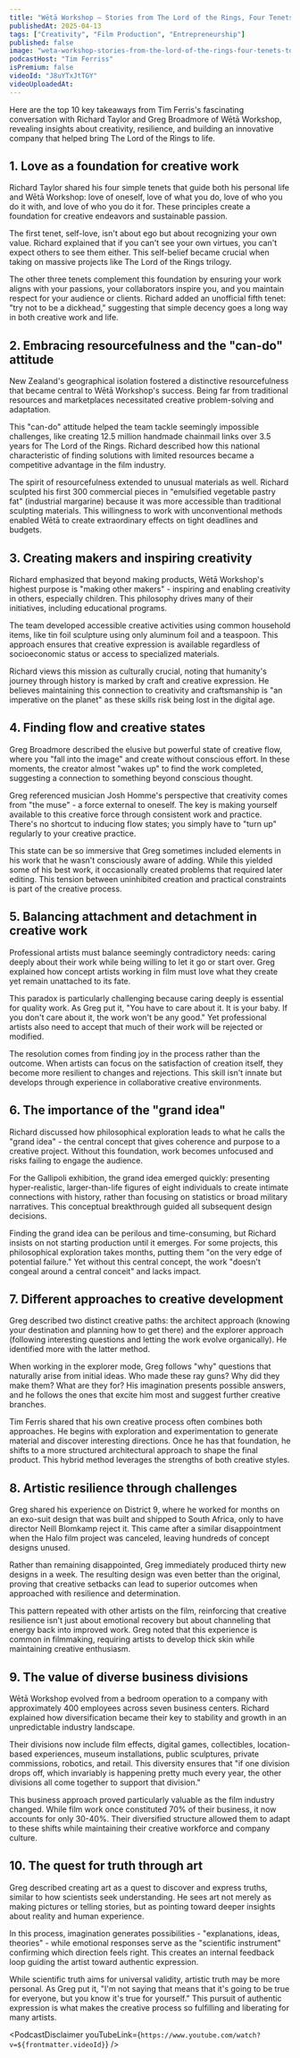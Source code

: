 ```yaml
---
title: "Wētā Workshop — Stories from The Lord of the Rings, Four Tenets to Live By, and Untapping Creativity"
publishedAt: 2025-04-13
tags: ["Creativity", "Film Production", "Entrepreneurship"]
published: false
image: "weta-workshop-stories-from-the-lord-of-the-rings-four-tenets-to-live-by-untapping-creativity.jpg"
podcastHost: "Tim Ferriss"
isPremium: false
videoId: "J8uYTxJtTGY"
videoUploadedAt:
---
```



<PodcastSummaryPageLayout frontmatter={frontmatter}>

Here are the top 10 key takeaways from Tim Ferris's fascinating conversation with Richard Taylor and Greg Broadmore of Wētā Workshop, revealing insights about creativity, resilience, and building an innovative company that helped bring The Lord of the Rings to life.

## 1. Love as a foundation for creative work

Richard Taylor shared his four simple tenets that guide both his personal life and Wētā Workshop: love of oneself, love of what you do, love of who you do it with, and love of who you do it for. These principles create a foundation for creative endeavors and sustainable passion.

The first tenet, self-love, isn't about ego but about recognizing your own value. Richard explained that if you can't see your own virtues, you can't expect others to see them either. This self-belief became crucial when taking on massive projects like The Lord of the Rings trilogy.

The other three tenets complement this foundation by ensuring your work aligns with your passions, your collaborators inspire you, and you maintain respect for your audience or clients. Richard added an unofficial fifth tenet: "try not to be a dickhead," suggesting that simple decency goes a long way in both creative work and life.

## 2. Embracing resourcefulness and the "can-do" attitude

New Zealand's geographical isolation fostered a distinctive resourcefulness that became central to Wētā Workshop's success. Being far from traditional resources and marketplaces necessitated creative problem-solving and adaptation.

This "can-do" attitude helped the team tackle seemingly impossible challenges, like creating 12.5 million handmade chainmail links over 3.5 years for The Lord of the Rings. Richard described how this national characteristic of finding solutions with limited resources became a competitive advantage in the film industry.

The spirit of resourcefulness extended to unusual materials as well. Richard sculpted his first 300 commercial pieces in "emulsified vegetable pastry fat" (industrial margarine) because it was more accessible than traditional sculpting materials. This willingness to work with unconventional methods enabled Wētā to create extraordinary effects on tight deadlines and budgets.

## 3. Creating makers and inspiring creativity

Richard emphasized that beyond making products, Wētā Workshop's highest purpose is "making other makers" - inspiring and enabling creativity in others, especially children. This philosophy drives many of their initiatives, including educational programs.

The team developed accessible creative activities using common household items, like tin foil sculpture using only aluminum foil and a teaspoon. This approach ensures that creative expression is available regardless of socioeconomic status or access to specialized materials.

Richard views this mission as culturally crucial, noting that humanity's journey through history is marked by craft and creative expression. He believes maintaining this connection to creativity and craftsmanship is "an imperative on the planet" as these skills risk being lost in the digital age.

## 4. Finding flow and creative states

Greg Broadmore described the elusive but powerful state of creative flow, where you "fall into the image" and create without conscious effort. In these moments, the creator almost "wakes up" to find the work completed, suggesting a connection to something beyond conscious thought.

Greg referenced musician Josh Homme's perspective that creativity comes from "the muse" - a force external to oneself. The key is making yourself available to this creative force through consistent work and practice. There's no shortcut to inducing flow states; you simply have to "turn up" regularly to your creative practice.

This state can be so immersive that Greg sometimes included elements in his work that he wasn't consciously aware of adding. While this yielded some of his best work, it occasionally created problems that required later editing. This tension between uninhibited creation and practical constraints is part of the creative process.

## 5. Balancing attachment and detachment in creative work

Professional artists must balance seemingly contradictory needs: caring deeply about their work while being willing to let it go or start over. Greg explained how concept artists working in film must love what they create yet remain unattached to its fate.

This paradox is particularly challenging because caring deeply is essential for quality work. As Greg put it, "You have to care about it. It is your baby. If you don't care about it, the work won't be any good." Yet professional artists also need to accept that much of their work will be rejected or modified.

The resolution comes from finding joy in the process rather than the outcome. When artists can focus on the satisfaction of creation itself, they become more resilient to changes and rejections. This skill isn't innate but develops through experience in collaborative creative environments.

## 6. The importance of the "grand idea"

Richard discussed how philosophical exploration leads to what he calls the "grand idea" - the central concept that gives coherence and purpose to a creative project. Without this foundation, work becomes unfocused and risks failing to engage the audience.

For the Gallipoli exhibition, the grand idea emerged quickly: presenting hyper-realistic, larger-than-life figures of eight individuals to create intimate connections with history, rather than focusing on statistics or broad military narratives. This conceptual breakthrough guided all subsequent design decisions.

Finding the grand idea can be perilous and time-consuming, but Richard insists on not starting production until it emerges. For some projects, this philosophical exploration takes months, putting them "on the very edge of potential failure." Yet without this central concept, the work "doesn't congeal around a central conceit" and lacks impact.

## 7. Different approaches to creative development

Greg described two distinct creative paths: the architect approach (knowing your destination and planning how to get there) and the explorer approach (following interesting questions and letting the work evolve organically). He identified more with the latter method.

When working in the explorer mode, Greg follows "why" questions that naturally arise from initial ideas. Who made these ray guns? Why did they make them? What are they for? His imagination presents possible answers, and he follows the ones that excite him most and suggest further creative branches.

Tim Ferris shared that his own creative process often combines both approaches. He begins with exploration and experimentation to generate material and discover interesting directions. Once he has that foundation, he shifts to a more structured architectural approach to shape the final product. This hybrid method leverages the strengths of both creative styles.

## 8. Artistic resilience through challenges

Greg shared his experience on District 9, where he worked for months on an exo-suit design that was built and shipped to South Africa, only to have director Neill Blomkamp reject it. This came after a similar disappointment when the Halo film project was canceled, leaving hundreds of concept designs unused.

Rather than remaining disappointed, Greg immediately produced thirty new designs in a week. The resulting design was even better than the original, proving that creative setbacks can lead to superior outcomes when approached with resilience and determination.

This pattern repeated with other artists on the film, reinforcing that creative resilience isn't just about emotional recovery but about channeling that energy back into improved work. Greg noted that this experience is common in filmmaking, requiring artists to develop thick skin while maintaining creative enthusiasm.

## 9. The value of diverse business divisions

Wētā Workshop evolved from a bedroom operation to a company with approximately 400 employees across seven business centers. Richard explained how diversification became their key to stability and growth in an unpredictable industry landscape.

Their divisions now include film effects, digital games, collectibles, location-based experiences, museum installations, public sculptures, private commissions, robotics, and retail. This diversity ensures that "if one division drops off, which invariably is happening pretty much every year, the other divisions all come together to support that division."

This business approach proved particularly valuable as the film industry changed. While film work once constituted 70% of their business, it now accounts for only 30-40%. Their diversified structure allowed them to adapt to these shifts while maintaining their creative workforce and company culture.

## 10. The quest for truth through art

Greg described creating art as a quest to discover and express truths, similar to how scientists seek understanding. He sees art not merely as making pictures or telling stories, but as pointing toward deeper insights about reality and human experience.

In this process, imagination generates possibilities - "explanations, ideas, theories" - while emotional responses serve as the "scientific instrument" confirming which direction feels right. This creates an internal feedback loop guiding the artist toward authentic expression.

While scientific truth aims for universal validity, artistic truth may be more personal. As Greg put it, "I'm not saying that means that it's going to be true for everyone, but you know it's true for yourself." This pursuit of authentic expression is what makes the creative process so fulfilling and liberating for many artists.

<PodcastDisclaimer
  youTubeLink={`https://www.youtube.com/watch?v=${frontmatter.videoId}`}
/>

</PodcastSummaryPageLayout>
